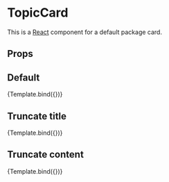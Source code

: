 
<Meta title="TopicCard" component={TopicCard} />


# TopicCard

This is a [React](https://reactjs.org/) component for a default package card.

## Props

<ArgsTable of={TopicCard} />

## Default

<Canvas>
  <Story
    name="Default"
    args={{
      data: {
        description:
          "At Canonical, we have been referring to LMA as a system of machine charms currently in use to monitor Canonical and customer systems. COS draws a lot of learning from years of operational experience with LMA, but it is also different enough that we felt we needed to make a distinction from the previous iteration.",
        name: "Canonical Observability Stack",
        slug: "canonical-observability-stack",
      },
    }}
  >
    {Template.bind({})}
  </Story>
</Canvas>

## Truncate title

<Canvas>
  <Story
    name="Truncate title"
    args={{
      truncateTitle,
      data: {
        description:
          "At Canonical, we have been referring to LMA as a system of machine charms currently in use to monitor Canonical and customer systems. COS draws a lot of learning from years of operational experience with LMA, but it is also different enough that we felt we needed to make a distinction from the previous iteration.",
        name: "Canonical Observability Stack",
        slug: "canonical-observability-stack",
      },
    }}
  >
    {Template.bind({})}
  </Story>
</Canvas>

## Truncate content

<Canvas>
  <Story
    name="Truncate content"
    args={{
      truncateContent,
      data: {
        description:
          "At Canonical, we have been referring to LMA as a system of machine charms currently in use to monitor Canonical and customer systems. COS draws a lot of learning from years of operational experience with LMA, but it is also different enough that we felt we needed to make a distinction from the previous iteration. At Canonical, we have been referring to LMA as a system of machine charms currently in use to monitor Canonical and customer systems. COS draws a lot of learning from years of operational experience with LMA, but it is also different enough that we felt we needed to make a distinction from the previous iteration.",
        name: "Canonical Observability Stack",
        slug: "canonical-observability-stack",
      },
    }}
  >
    {Template.bind({})}
  </Story>
</Canvas>
